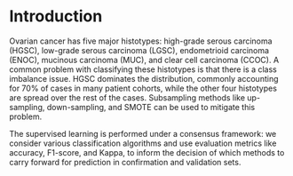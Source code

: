 # Introduction

Ovarian cancer has five major histotypes: high-grade serous carcinoma (HGSC), low-grade serous carcinoma (LGSC), endometrioid carcinoma (ENOC), mucinous carcinoma (MUC), and clear cell carcinoma (CCOC). A common problem with classifying these histotypes is that there is a class imbalance issue. HGSC dominates the distribution, commonly accounting for 70% of cases in many patient cohorts, while the other four histotypes are spread over the rest of the cases. Subsampling methods like up-sampling, down-sampling, and SMOTE can be used to mitigate this problem.

The supervised learning is performed under a consensus framework: we consider various classification algorithms and use evaluation metrics like accuracy, F1-score, and Kappa, to inform the decision of which methods to carry forward for prediction in confirmation and validation sets.
